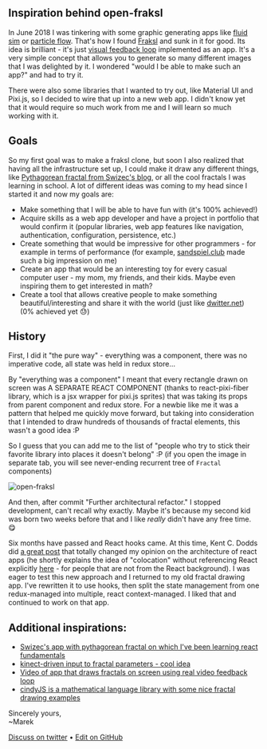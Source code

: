 
## Inspiration behind open-fraksl

In June 2018 I was tinkering with some graphic generating apps like [fluid sim](https://paveldogreat.github.io/WebGL-Fluid-Simulation/) or [particle flow](https://play.google.com/store/apps/details?id=com.nfaralli.particleflow). That's how I found [Fraksl](https://www.fraksl.com/) and sunk in it for good. Its idea is brilliant - it's just [visual feedback loop](https://www.youtube.com/watch?v=OWnC9tSA3iA) implemented as an app. It's a very simple concept that allows you to generate so many different images that I was delighted by it. I wondered "would I be able to make such an app?" and had to try it.

There were also some libraries that I wanted to try out, like Material UI and Pixi.js, so I decided to wire that up into a new web app. I didn't know yet that it would require so much work from me and I will learn so much working with it.

## Goals

So my first goal was to make a fraksl clone, but soon I also realized that having all the infrastructure set up, I could make it draw any different things, like [Pythagorean fractal from Swizec's blog](https://swizec.com/blog/dancing-tree-fractal-react/swizec/7288), or all the cool fractals I was learning in school. A lot of different ideas was coming to my head since I started it and now my goals are:

- Make something that I will be able to have fun with (it's 100% achieved!)
- Acquire skills as a web app developer and have a project in portfolio that would confirm it (popular libraries, web app features like navigation, authentication, configuration, persistence, etc.)
- Create something that would be impressive for other programmers - for example in terms of performance (for example, [sandspiel.club](https://sandspiel.club) made such a big impression on me)
- Create an app that would be an interesting toy for every casual computer user - my mom, my friends, and their kids. Maybe even inspiring them to get interested in math?
- Create a tool that allows creative people to make something beautiful/interesting and share it with the world (just like [dwitter.net](https://dwitter.net)) (0% achieved yet 😓)

## History

First, I did it "the pure way" - everything was a component, there was no imperative code, all state was held in redux store…

By "everything was a component" I meant that every rectangle drawn on screen was A SEPARATE REACT COMPONENT (thanks to react-pixi-fiber library, which is a jsx wrapper for pixi.js sprites) that was taking its props from parent component and redux store. For a newbie like me it was a pattern that helped me quickly move forward, but taking into consideration that I intended to draw hundreds of thousands of fractal elements, this wasn't a good idea :P

So I guess that you can add me to the list of "people who try to stick their favorite library into places it doesn't belong" :P (if you open the image in separate tab, you will see never-ending recurrent tree of `Fractal` components)

<img src={scr} alt="open-fraksl" />

And then, after commit "Further architectural refactor." I stopped development, can't recall why exactly. Maybe it's because my second kid was born two weeks before that and I like _really_ didn't have any free time. 😋

Six months have passed and React hooks came. At this time, Kent C. Dodds did [a great post](https://kentcdodds.com/blog/application-state-management-with-react) that totally changed my opinion on the architecture of react apps (he shortly explains the idea of "colocation" without referencing React explicitly [here](https://kentcdodds.com/blog/colocation) - for people that are not from the React background). I was eager to test this new approach and I returned to my old fractal drawing app. I've rewritten it to use hooks, then split the state management from one redux-managed into multiple, react context-managed. I liked that and continued to work on that app.

## Additional inspirations:

- [Swizec's app with pythagorean fractal on which I've been learning react fundamentals](https://swizec.github.io/react-fractals/)
- [kinect-driven input to fractal parameters - cool idea](https://www.youtube.com/watch?v=3P92EMeXtbA)
- [Video of app that draws fractals on screen using real video feedback loop](https://www.youtube.com/watch?v=wujlqihioEU)
- [cindyJS is a mathematical language library with some nice fractal drawing examples](https://cindyjs.org/examples/24_SimpleTree.html)

Sincerely yours,<br />
~Marek

[Discuss on twitter](https://twitter.com/marek_us/status/1161715320786214913) • [Edit on GitHub](https://github.com/mcalus3/create-react-blog/blob/master/src/routes/posts/2019-08-15-inspiration-behind-open-fraksl/document-English.mdx)
